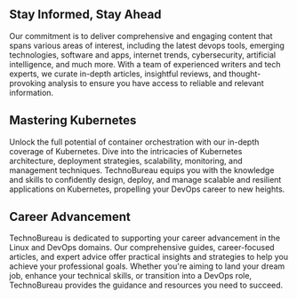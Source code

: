 
## Stay Informed, Stay Ahead

Our commitment is to deliver comprehensive and engaging content that spans various areas of interest, including the latest devops tools, emerging technologies, software and apps, internet trends, cybersecurity, artificial intelligence, and much more. With a team of experienced writers and tech experts, we curate in-depth articles, insightful reviews, and thought-provoking analysis to ensure you have access to reliable and relevant information.

## Mastering Kubernetes

Unlock the full potential of container orchestration with our in-depth coverage of Kubernetes. Dive into the intricacies of Kubernetes architecture, deployment strategies, scalability, monitoring, and management techniques. TechnoBureau equips you with the knowledge and skills to confidently design, deploy, and manage scalable and resilient applications on Kubernetes, propelling your DevOps career to new heights.

## Career Advancement

TechnoBureau is dedicated to supporting your career advancement in the Linux and DevOps domains. Our comprehensive guides, career-focused articles, and expert advice offer practical insights and strategies to help you achieve your professional goals. Whether you're aiming to land your dream job, enhance your technical skills, or transition into a DevOps role, TechnoBureau provides the guidance and resources you need to succeed.
